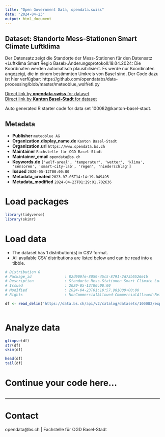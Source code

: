 ```yaml
---
title: "Open Government Data, opendata.swiss"
date: "2024-04-23"
output: html_document
---
```


## Dataset: Standorte Mess-Stationen Smart Climate Luftklima

Der Datensatz zeigt die Standorte der Mess-Stationen für den Datensatz «Luftklima Smart Regio Basel».Änderungsprotokoll:18.04.2024: Die Koordinaten werden automatisch plausibilisiert. Es werde nur Koordinaten angezeigt, die in einem bestimmten Umkreis von Basel sind. Der Code dazu ist hier verfügbar: https://github.com/opendatabs/data-processing/blob/master/meteoblue_wolf/etl.py 

[Direct link by **opendata.swiss** for dataset](https://opendata.swiss/de/dataset/standorte-mess-stationen-smart-climate-luftklima)<br>
[Direct link by **Kanton Basel-Stadt** for dataset](https://data.bs.ch/explore/dataset/100082/)

Auto generated R starter code for data set 100082@kanton-basel-stadt.

## Metadata

- **Publisher** `meteoblue AG`
- **Organization.display_name.de** `Kanton Basel-Stadt`
- **Organization.url** `https://www.opendata.bs.ch`
- **Maintainer** `Fachstelle für OGD Basel-Stadt`
- **Maintainer_email** `opendata@bs.ch`
- **Keywords.de** `['wolf-areal', 'temperatur', 'wetter', 'klima', 'sensoren', 'smart-city-lab', 'regen', 'niederschlag']`
- **Issued** `2020-05-12T00:00:00`
- **Metadata_created** `2023-07-05T14:14:19.049495`
- **Metadata_modified** `2024-04-23T01:29:01.702636`


# Load packages

```r

library(tidyverse)
library(skimr)

```

# Load data

-   The dataset has 1 distribution(s) in CSV format.
-   All available CSV distributions are listed below and can be read into a tibble.

```r

# Distribution 0
# Package_id               : 82d909fe-8059-45c5-8791-2d73b5526e1b
# Description              : Standorte Mess-Stationen Smart Climate Luftklima (csv)
# Issued                   : 2020-05-12T00:00:00
# Modified                 : 2024-04-23T01:10:57.981000+00:00
# Rights                   : NonCommercialAllowed-CommercialAllowed-ReferenceRequired

df <- read_delim('https://data.bs.ch/api/v2/catalog/datasets/100082/exports/csv')



```

# Analyze data

```r

glimpse(df)
str(df)
skim(df)

head(df)
tail(df)

```

# Continue your code here...

```r

```

------------------------------------------------------------------------

# Contact

opendata@bs.ch | Fachstelle für OGD Basel-Stadt
